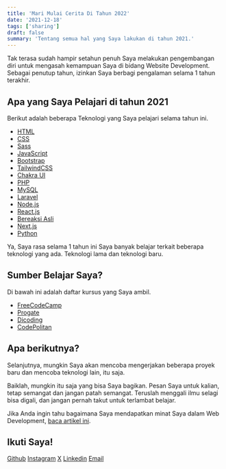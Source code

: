 ```yaml
---
title: 'Mari Mulai Cerita Di Tahun 2022'
date: '2021-12-18'
tags: ['sharing']
draft: false
summary: 'Tentang semua hal yang Saya lakukan di tahun 2021.'
---
```


<TOCInline toc={props.toc} asDisclosure />

Tak terasa sudah hampir setahun penuh Saya melakukan pengembangan diri untuk mengasah kemampuan Saya di bidang Website Development. Sebagai penutup tahun, izinkan Saya berbagi pengalaman selama 1 tahun terakhir.

## Apa yang Saya Pelajari di tahun 2021

Berikut adalah beberapa Teknologi yang Saya pelajari selama tahun ini.

- [HTML](https://html.com/)
- [CSS](https://id.wikipedia.org/wiki/CSS)
- [Sass](https://sass-lang.com/)
- [JavaScript](https://www.javascript.com/)
- [Bootstrap](https://getbootstrap.com/)
- [TailwindCSS](https://tailwindcss.com/)
- [Chakra UI](https://chakra-ui.com/)
- [PHP](https://www.php.net/)
- [MySQL](https://www.mysql.com/)
- [Laravel](https://laravel.com/)
- [Node.js](https://nodejs.org/en/)
- [React.js](https://reactjs.org/)
- [Bereaksi Asli](https://reactnative.dev/)
- [Next.js](https://nextjs.org/)
- [Python](https://www.python.org/)

Ya, Saya rasa selama 1 tahun ini Saya banyak belajar terkait beberapa teknologi yang ada. Teknologi lama dan teknologi baru.

## Sumber Belajar Saya?

Di bawah ini adalah daftar kursus yang Saya ambil.

- [FreeCodeCamp](https://www.freecodecamp.org/)
- [Progate](https://progate.com)
- [Dicoding](https://www.dicoding.com)
- [CodePolitan](https://apps.codepolitan.com/)

## Apa berikutnya?

Selanjutnya, mungkin Saya akan mencoba mengerjakan beberapa proyek baru dan mencoba teknologi lain, itu saja.

Baiklah, mungkin itu saja yang bisa Saya bagikan. Pesan Saya untuk kalian, tetap semangat dan jangan patah semangat. Teruslah menggali ilmu selagi bisa digali, dan jangan pernah takut untuk terlambat belajar.

Jika Anda ingin tahu bagaimana Saya mendapatkan minat Saya dalam Web Development, [baca artikel ini](/blog/how-i-know-programming).

## Ikuti Saya!

[Github](https://www.github.com/nuflakbrr)
[Instagram](https://www.instagram.com/kbrnugroho)
[X](https://www.x.com/nuflakbrr)
[Linkedin](https://www.linkedin.com/in/nuflakbrr)
[Email](mailto:naufalakbar378@gmail.com)
